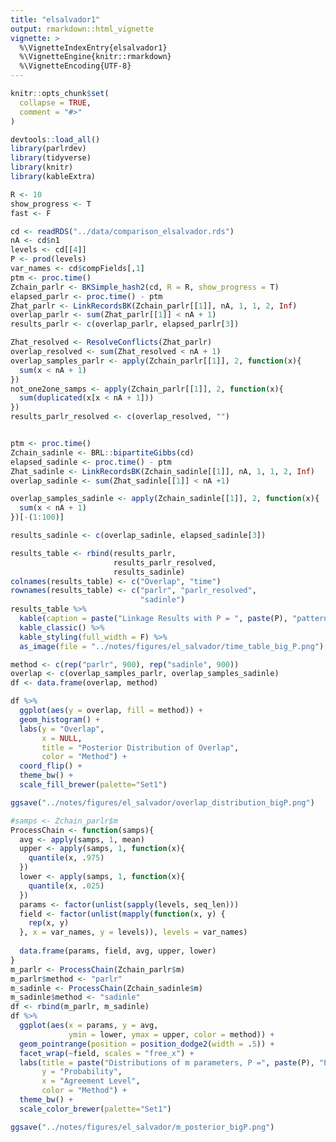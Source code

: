 ```yaml
---
title: "elsalvador1"
output: rmarkdown::html_vignette
vignette: >
  %\VignetteIndexEntry{elsalvador1}
  %\VignetteEngine{knitr::rmarkdown}
  %\VignetteEncoding{UTF-8}
---
```


```r
knitr::opts_chunk$set(
  collapse = TRUE,
  comment = "#>"
)
```

```r
devtools::load_all()
library(parlrdev)
library(tidyverse)
library(knitr)
library(kableExtra)
```

```r
R <- 10
show_progress <- T
fast <- F

cd <- readRDS("../data/comparison_elsalvador.rds")
nA <- cd$n1
levels <- cd[[4]]
P <- prod(levels)
var_names <- cd$compFields[,1]
ptm <- proc.time()
Zchain_parlr <- BKSimple_hash2(cd, R = R, show_progress = T)
elapsed_parlr <- proc.time() - ptm
Zhat_parlr <- LinkRecordsBK(Zchain_parlr[[1]], nA, 1, 1, 2, Inf)
overlap_parlr <- sum(Zhat_parlr[[1]] < nA + 1)
results_parlr <- c(overlap_parlr, elapsed_parlr[3])

Zhat_resolved <- ResolveConflicts(Zhat_parlr)
overlap_resolved <- sum(Zhat_resolved < nA + 1)
overlap_samples_parlr <- apply(Zchain_parlr[[1]], 2, function(x){
  sum(x < nA + 1)
})
not_one2one_samps <- apply(Zchain_parlr[[1]], 2, function(x){
  sum(duplicated(x[x < nA + 1]))
})
results_parlr_resolved <- c(overlap_resolved, "")


ptm <- proc.time()
Zchain_sadinle <- BRL::bipartiteGibbs(cd)
elapsed_sadinle <- proc.time() - ptm
Zhat_sadinle <- LinkRecordsBK(Zchain_sadinle[[1]], nA, 1, 1, 2, Inf)
overlap_sadinle <- sum(Zhat_sadinle[[1]] < nA +1)

overlap_samples_sadinle <- apply(Zchain_sadinle[[1]], 2, function(x){
  sum(x < nA + 1)
})[-(1:100)]

results_sadinle <- c(overlap_sadinle, elapsed_sadinle[3])

results_table <- rbind(results_parlr,
                       results_parlr_resolved,
                       results_sadinle)
colnames(results_table) <- c("Overlap", "time")
rownames(results_table) <- c("parlr", "parlr_resolved",
                             "sadinle")
results_table %>% 
  kable(caption = paste("Linkage Results with P = ", paste(P), "patterns")) %>% 
  kable_classic() %>% 
  kable_styling(full_width = F) %>% 
  as_image(file = "../notes/figures/el_salvador/time_table_big_P.png")


```

```r
method <- c(rep("parlr", 900), rep("sadinle", 900))
overlap <- c(overlap_samples_parlr, overlap_samples_sadinle)
df <- data.frame(overlap, method)

df %>% 
  ggplot(aes(y = overlap, fill = method)) +
  geom_histogram() + 
  labs(y = "Overlap",
       x = NULL,
       title = "Posterior Distribution of Overlap",
       color = "Method") +
  coord_flip() + 
  theme_bw() + 
  scale_fill_brewer(palette="Set1")

ggsave("../notes/figures/el_salvador/overlap_distribution_bigP.png")
```

```r
#samps <- Zchain_parlr$m
ProcessChain <- function(samps){
  avg <- apply(samps, 1, mean)
  upper <- apply(samps, 1, function(x){
    quantile(x, .975)
  })
  lower <- apply(samps, 1, function(x){
    quantile(x, .025)
  })
  params <- factor(unlist(sapply(levels, seq_len)))
  field <- factor(unlist(mapply(function(x, y) {
    rep(x, y)
  }, x = var_names, y = levels)), levels = var_names)
  
  data.frame(params, field, avg, upper, lower)
}
m_parlr <- ProcessChain(Zchain_parlr$m)
m_parlr$method <- "parlr"
m_sadinle <- ProcessChain(Zchain_sadinle$m)
m_sadinle$method <- "sadinle"
df <- rbind(m_parlr, m_sadinle)
df %>% 
  ggplot(aes(x = params, y = avg,
             ymin = lower, ymax = upper, color = method)) +
  geom_pointrange(position = position_dodge2(width = .5)) +
  facet_wrap(~field, scales = "free_x") + 
  labs(title = paste("Distributions of m parameters, P =", paste(P), "Patterns"),
       y = "Probability",
       x = "Agreement Level",
       color = "Method") + 
  theme_bw() + 
  scale_color_brewer(palette="Set1")

ggsave("../notes/figures/el_salvador/m_posterior_bigP.png")


```


